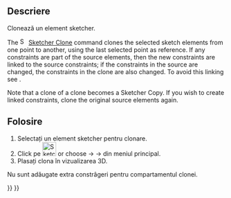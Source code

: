 <languages/>

{{Docnav
|
|
|[[Sketcher_Workbench|Sketcher]]
|
|
|IconC=Workbench_Sketcher.svg
}}

{{VeryImportantMessage|This tool is obsolete, it is not available in {{VersionPlus|1.0}}. Use [[Sketcher_Translate|Sketcher Translate]] instead.}}

<div class="mw-translate-fuzzy">
{{GuiCommand/ro
<!-- Note to translators: append language
suffix after GuiCommand above to localize
the template like so: GuiCommand/it. -->
|Name=Sketcher Clone
|Name/de=Sketcher Klonen
|Name/es=Sketcher Clonar
|Name/fr=Clone Sketcher
|Name/it=Sketcher Clona
|Name/ro=Sketcher Clonă
|Name/ru=Sketcher Клонировать
|Workbenches=[[Sketcher Workbench/ro|Sketcher]]
|MenuLocation=Sketch → Sketcher tools → Clonă
|Version=0.16
|SeeAlso=[[Sketcher Copy/ro|Sketcher Copiere]], [[Sketcher Move/ro|Sketcher Move]]
}}
</div>

<span id="Description"></span>
<div class="mw-translate-fuzzy">
==Descriere==
Clonează un element sketcher.
</div>

The [[Image:Sketcher_Clone.svg|16px]] [[Sketcher_Clone|Sketcher Clone]] command clones the selected sketch elements from one point to another, using the last selected point as reference. If any constraints are part of the source elements, then the new constraints are linked to the source constraints; if the constraints in the source are changed, the constraints in the clone are also changed. To avoid this linking see {{Button|[[File:Sketcher_Copy.svg|16px]] [[Sketcher_Copy|Sketcher Copy]]}}.

Note that a clone of a clone becomes a Sketcher Copy. If you wish to create linked constraints, clone the original source elements again.

<span id="Usage"></span>
<div class="mw-translate-fuzzy">
==Folosire==
</div>

<div class="mw-translate-fuzzy">
#Selectați un element sketcher pentru clonare.
#Click pe [[Image:Sketcher_Clone.png|32px]] or choose {{KEY| Sketch}}  →  {{KEY| Sketcher tools}}  → {{KEY|[[Image:Sketcher_Clone.png|32px]] Clone}}  din meniul principal.
#Plasați clona în vizualizarea 3D.
Nu sunt adăugate extra constrâgeri pentru compartamentul clonei.
</div>


{{Docnav
|
|
|[[Sketcher_Workbench|Sketcher]]
|
|
|IconC=Workbench_Sketcher.svg
}}

{{Sketcher_Tools_navi{{#translation:}}}}
{{Userdocnavi{{#translation:}}}}